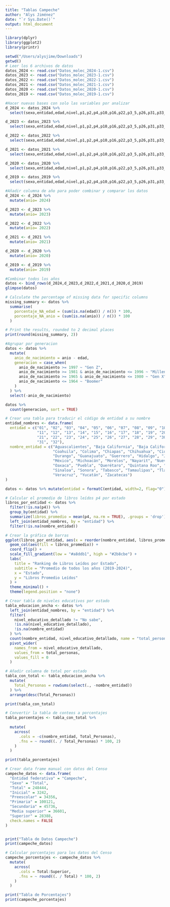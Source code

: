 ```yaml
---
title: "Tablas Campeche"
author: "Alys Jiménez"
date: "`r Sys.Date()`"
output: html_document
---
```

```r
library(dplyr)
library(ggplot2)
library(printr)

setwd("/Users/alysjime/Downloads")
getwd()
# Leer los 6 archivos de datos
datos_2024 <- read.csv("Datos_molec_2024-1.csv")
datos_2023 <- read.csv("Datos_molec_2023-1.csv")
datos_2022 <- read.csv("Datos_molec_2022-1.csv")
datos_2021 <- read.csv("Datos_molec_2021-1.csv")
datos_2020 <- read.csv("Datos_molec_2020-1.csv")
datos_2019 <- read.csv("Datos_molec_2019-1.csv")
```

```r
#Hacer nuevas bases con solo las variables por analizar
d_2024 <- datos_2024 %>% 
  select(sexo,entidad,edad,nivel,p1,p2,p4,p10,p16,p22,p3_5,p26,p31,p33_3,p33_4,p33_1)

d_2023 <- datos_2023 %>% 
  select(sexo,entidad,edad,nivel,p1,p2,p4,p10,p16,p22,p3_5,p26,p31,p33_3,p33_4,p33_1)

d_2022 <- datos_2022 %>% 
  select(sexo,entidad,edad,nivel,p1,p2,p4,p10,p16,p22,p3_5,p26,p31,p33_3,p33_4,p33_1)

d_2021 <- datos_2021 %>% 
  select(sexo,entidad,edad,nivel,p1,p2,p4,p10,p16,p22,p3_5,p26,p31,p33_3,p33_4,p33_1)

d_2020 <- datos_2020 %>% 
  select(sexo,entidad,edad,nivel,p1,p2,p4,p10,p16,p22,p3_5,p26,p31,p33_3,p33_4,p33_1)

d_2019 <- datos_2019 %>% 
  select(sexo,entidad,edad,nivel,p1,p2,p4,p10,p16,p22,p3_5,p26,p31,p33_3,p33_4,p33_1)

```


```r
#Añadir columna de año para poder combinar y comparar los datos
d_2024 <- d_2024 %>% 
  mutate(anio= 2024)

d_2023 <- d_2023 %>% 
  mutate(anio= 2023)

d_2022 <- d_2022 %>% 
  mutate(anio= 2022)

d_2021 <- d_2021 %>% 
  mutate(anio= 2021)

d_2020 <- d_2020 %>% 
  mutate(anio= 2020)

d_2019 <- d_2019 %>% 
  mutate(anio= 2019)

#Combinar todos los años
datos <- bind_rows(d_2024,d_2023,d_2022,d_2021,d_2020,d_2019)
glimpse(datos)

# Calculate the percentage of missing data for specific columns
missing_summary <- datos %>%
  summarise(
    porcentaje_NA_edad = (sum(is.na(edad)) / n()) * 100,
    porcentaje_NA_anio = (sum(is.na(anio)) / n()) * 100
  )

# Print the results, rounded to 2 decimal places
print(round(missing_summary, 2))

```
```r
#Agrupar por generacion
datos <- datos %>%
  mutate(
    anio_de_nacimiento = anio - edad,
    generacion = case_when(
      anio_de_nacimiento >= 1997 ~ "Gen Z",
      anio_de_nacimiento >= 1981 & anio_de_nacimiento <= 1996 ~ "Millennial",
      anio_de_nacimiento >= 1965 & anio_de_nacimiento <= 1980 ~ "Gen X",
      anio_de_nacimiento <= 1964 ~ "Boomer"
    )
  ) %>%
  select(-anio_de_nacimiento)

datos %>%
  count(generacion, sort = TRUE)
```


```r
# Crear una tabla para traducir el código de entidad a su nombre
entidad_nombres <- data.frame(
  entidad = c("01", "02", "03", "04", "05", "06", "07", "08", "09", "10", 
              "11", "12", "13", "14", "15", "16", "17", "18", "19", "20", 
              "21", "22", "23", "24", "25", "26", "27", "28", "29", "30", 
              "31", "32"),
  nombre_entidad = c("Aguascalientes", "Baja California", "Baja California Sur", "Campeche", 
                     "Coahuila", "Colima", "Chiapas", "Chihuahua", "Ciudad de México", 
                     "Durango", "Guanajuato", "Guerrero", "Hidalgo", "Jalisco", 
                     "México", "Michoacán", "Morelos", "Nayarit", "Nuevo León", 
                     "Oaxaca", "Puebla", "Querétaro", "Quintana Roo", "San Luis Potosí", 
                     "Sinaloa", "Sonora", "Tabasco", "Tamaulipas", "Tlaxcala", 
                     "Veracruz", "Yucatán", "Zacatecas")
)

datos <- datos %>% mutate(entidad = formatC(entidad, width=2, flag="0"))

# Calcular el promedio de libros leídos p4 por estado
libros_por_entidad <- datos %>%
  filter(!is.na(p4)) %>%
  group_by(entidad) %>%
  summarize(libros_promedio = mean(p4, na.rm = TRUE), .groups = 'drop') %>%
  left_join(entidad_nombres, by = "entidad") %>%
  filter(!is.na(nombre_entidad))

# Crear la gráfica de barras
ggplot(libros_por_entidad, aes(x = reorder(nombre_entidad, libros_promedio), y = libros_promedio)) +
  geom_col(aes(fill = libros_promedio)) +
  coord_flip() +
  scale_fill_gradient(low = "#a8ddb1", high = "#2b8cbe") +
  labs(
    title = "Ranking de Libros Leídos por Estado",
    subtitle = "Promedio de todos los años (2019-2024)",
    x = "Estado",
    y = "Libros Promedio Leídos"
  ) +
  theme_minimal() +
  theme(legend.position = "none")
```


```r
# Crear tabla de niveles educativos por estado
tabla_educacion_ancha <- datos %>%
  left_join(entidad_nombres, by = "entidad") %>%
  filter(
    nivel_educativo_detallado != "No sabe",
    !is.na(nivel_educativo_detallado),
    !is.na(nombre_entidad)
  ) %>%
  count(nombre_entidad, nivel_educativo_detallado, name = "total_personas") %>%
  pivot_wider(
    names_from = nivel_educativo_detallado,
    values_from = total_personas,
    values_fill = 0
  )

# Añadir columna de total por estado
tabla_con_total <- tabla_educacion_ancha %>%
  mutate(
    Total_Personas = rowSums(select(., -nombre_entidad))
  ) %>%
  arrange(desc(Total_Personas))

print(tabla_con_total)
```

```r
# Convertir la tabla de conteos a porcentajes
tabla_porcentajes <- tabla_con_total %>%
  
  mutate(
    across(
      .cols = -c(nombre_entidad, Total_Personas),
      .fns = ~ round((. / Total_Personas) * 100, 2) 
    )
  )

print(tabla_porcentajes)
```
```r
# Crear data frame manual con datos del Censo
campeche_datos <- data.frame(
  "Entidad federativa" = "Campeche",
  "Sexo" = "Total",
  "Total" = 248444,
  "Inicial" = 3242,
  "Preescolar" = 34356,
  "Primaria" = 100121,
  "Secundaria" = 45736,
  "Media superior" = 36601,
  "Superior" = 28388,
  check.names = FALSE
)


print("Tabla de Datos Campeche")
print(campeche_datos)

# Calcular porcentajes para los datos del Censo
campeche_porcentajes <- campeche_datos %>%
  mutate(
    across(
      .cols = Total:Superior,
      .fns = ~ round((. / Total) * 100, 2)
    )
  )

print("Tabla de Porcentajes")
print(campeche_porcentajes)
```
